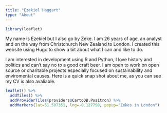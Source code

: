 ```yaml
---
title: "Ezekiel Haggart"
type: "About"
---
```



```r
library(leaflet)

```



My name is Ezekiel but I also go by Zeke. I am 26 years of age, an analyst and on the way from Christchurch New Zealand to London. I created this website using Hugo to show a bit about what I can and like to do. 


I am interested in development using R and Python, I love history and politics and can't say no to a good craft beer. I am open to work on open source or charitable projects especially focused on sustainability and enviromental causes. Here is a quick snap shot about me, as you can see my CV is also avaliable.  



```r

leaflet() %>%
  addTiles() %>%
  addProviderTiles(providers$CartoDB.Positron) %>%
  addMarkers(lat=51.507351, lng=-0.127758, popup="Zekes in London") 


```

